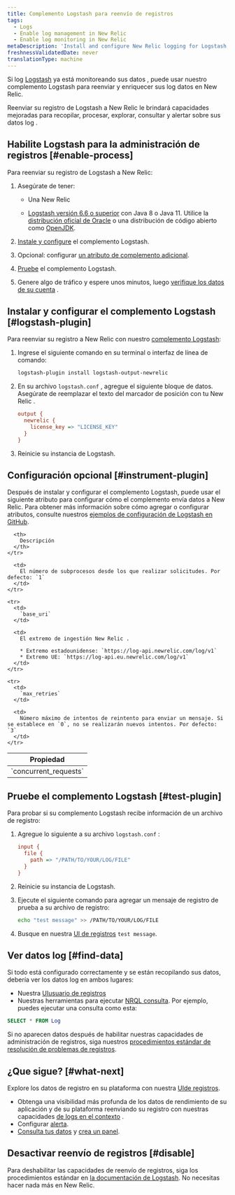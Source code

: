 ```yaml
---
title: Complemento Logstash para reenvío de registros
tags:
  - Logs
  - Enable log management in New Relic
  - Enable log monitoring in New Relic
metaDescription: 'Install and configure New Relic logging for Logstash, so you can use enhanced log management capabilities.'
freshnessValidatedDate: never
translationType: machine
---
```


Si log [Logstash](https://www.elastic.co/products/logstash) ya está monitoreando sus datos , puede usar nuestro complemento Logstash para reenviar y enriquecer sus log datos en New Relic.

Reenviar su registro de Logstash a New Relic le brindará <InlinePopover type="logs"/>capacidades mejoradas para recopilar, procesar, explorar, consultar y alertar sobre sus datos log .

## Habilite Logstash para la administración de registros [#enable-process]

Para reenviar su registro de Logstash a New Relic:

1. Asegúrate de tener:

   * Una New Relic

     <InlinePopover type="licenseKey"/>

   * [Logstash versión 6.6 o superior](https://www.elastic.co/guide/en/logstash/current/installing-logstash.html) con Java 8 o Java 11. Utilice la [distribución oficial de Oracle](http://www.oracle.com/technetwork/java/javase/downloads/index.html) o una distribución de código abierto como [OpenJDK](http://openjdk.java.net/).

2. [Instale y configure](#logstash-plugin) el complemento Logstash.

3. Opcional: configurar [un atributo de complemento adicional](#instrument-plugin).

4. [Pruebe](#test-plugin) el complemento Logstash.

5. Genere algo de tráfico y espere unos minutos, luego [verifique los datos de su cuenta](#find-data) .

## Instalar y configurar el complemento Logstash [#logstash-plugin]

Para reenviar su registro a New Relic con nuestro [complemento Logstash](https://github.com/newrelic/logstash-output-plugin):

1. Ingrese el siguiente comando en su terminal o interfaz de línea de comando:

   ```bash
   logstash-plugin install logstash-output-newrelic
   ```

2. En su archivo `logstash.conf` , agregue el siguiente bloque de datos. Asegúrate de reemplazar el texto del marcador de posición con tu New Relic <InlinePopover type="licenseKey"/>.

   ```ini
   output {
     newrelic {
       license_key => "LICENSE_KEY"
     }
   }
   ```

3. Reinicie su instancia de Logstash.

<InstallFeedback/>

## Configuración opcional [#instrument-plugin]

Después de instalar y configurar el complemento Logstash, puede usar el siguiente atributo para configurar cómo el complemento envía datos a New Relic. Para obtener más información sobre cómo agregar o configurar atributos, consulte nuestros [ejemplos de configuración de Logstash en GitHub](https://github.com/newrelic/logstash-examples/blob/master/README.md#example-configurations-for-logstash).

<table>
  <thead>
    <tr>
      <th style={{ width: "200px" }}>
        Propiedad
      </th>

      <th>
        Descripción
      </th>
    </tr>
  </thead>

  <tbody>
    <tr>
      <td>
        `concurrent_requests`
      </td>

      <td>
        El número de subprocesos desde los que realizar solicitudes. Por defecto: `1`
      </td>
    </tr>

    <tr>
      <td>
        `base_uri`
      </td>

      <td>
        El extremo de ingestión New Relic .

        * Extremo estadounidense: `https://log-api.newrelic.com/log/v1`
        * Extremo UE: `https://log-api.eu.newrelic.com/log/v1`
      </td>
    </tr>

    <tr>
      <td>
        `max_retries`
      </td>

      <td>
        Número máximo de intentos de reintento para enviar un mensaje. Si se establece en `0`, no se realizarán nuevos intentos. Por defecto: `3`
      </td>
    </tr>
  </tbody>
</table>

## Pruebe el complemento Logstash [#test-plugin]

Para probar si su complemento Logstash recibe información de un archivo de registro:

1. Agregue lo siguiente a su archivo `logstash.conf` :

   ```ini
   input {
     file {
       path => "/PATH/TO/YOUR/LOG/FILE"
     }
   }
   ```

2. Reinicie su instancia de Logstash.

3. Ejecute el siguiente comando para agregar un mensaje de registro de prueba a su archivo de registro:

   ```bash
   echo "test message" >> /PATH/TO/YOUR/LOG/FILE
   ```

4. Busque en nuestra [UI de registros](https://one.newrelic.com/launcher/logger.log-launcher) `test message`.

## Ver datos log [#find-data]

Si todo está configurado correctamente y se están recopilando sus datos, debería ver los datos log en ambos lugares:

* Nuestra [UIusuario de registros](https://one.newrelic.com/launcher/logger.log-launcher)
* Nuestras herramientas para ejecutar [NRQL consulta](/docs/chart-builder/use-chart-builder/choose-data/use-advanced-nrql-mode-specify-data). Por ejemplo, puedes ejecutar una consulta como esta:

```sql
SELECT * FROM Log
```

Si no aparecen datos después de habilitar nuestras capacidades de administración de registros, siga nuestros [procedimientos estándar de resolución de problemas de registros](/docs/logs/log-management/troubleshooting/no-log-data-appears-ui/).

## ¿Que sigue? [#what-next]

Explore los datos de registro en su plataforma con nuestra [UIde registros](/docs/logs/log-management/ui-data/use-logs-ui/).

* Obtenga una visibilidad más profunda de los datos de rendimiento de su aplicación y de su plataforma reenviando su registro con nuestras capacidades [de logs en el contexto](/docs/logs/enable-log-management-new-relic/configure-logs-context/configure-logs-context-apm-agents/) .
* Configurar [alerta](/docs/alerts-applied-intelligence/new-relic-alerts/alert-conditions/create-alert-conditions/).
* [Consulta tus datos](/docs/query-your-data/explore-query-data/get-started/introduction-querying-new-relic-data/) y [crea un panel](/docs/query-your-data/explore-query-data/dashboards/introduction-dashboards/).

## Desactivar reenvío de registros [#disable]

Para deshabilitar las capacidades de reenvío de registros, siga los procedimientos estándar en [la documentación de Logstash](https://www.elastic.co/products/logstash). No necesitas hacer nada más en New Relic.